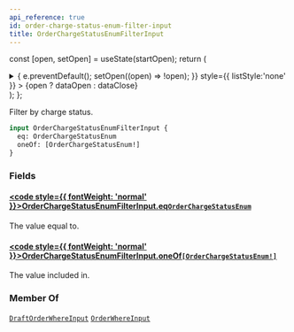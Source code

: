 ```yaml
---
api_reference: true
id: order-charge-status-enum-filter-input
title: OrderChargeStatusEnumFilterInput
---
```






const [open, setOpen] = useState(startOpen);
return (
<details {...(open ? { open: true } : {})} className="details" style={{ border:'none', boxShadow:'none', background:'var(--ifm-background-color)' }}>
<summary
onClick={(e) => {
e.preventDefault();
setOpen((open) => !open);
}}
style={{ listStyle:'none' }} >
{open ? dataOpen : dataClose}
</summary>
{open && children}
</details>
);
};

Filter by charge status.

```graphql
input OrderChargeStatusEnumFilterInput {
  eq: OrderChargeStatusEnum
  oneOf: [OrderChargeStatusEnum!]
}
```

### Fields

#### [<code style={{ fontWeight: 'normal' }}>OrderChargeStatusEnumFilterInput.<b>eq</b></code>](#)<Bullet />[`OrderChargeStatusEnum`](../../../api-reference/orders/enums/order-charge-status-enum.mdx) <Badge class="badge badge--secondary" text="enum"/> <Badge class="badge badge--secondary" text="orders"/>

The value equal to.

#### [<code style={{ fontWeight: 'normal' }}>OrderChargeStatusEnumFilterInput.<b>oneOf</b></code>](#)<Bullet />[`[OrderChargeStatusEnum!]`](../../../api-reference/orders/enums/order-charge-status-enum.mdx) <Badge class="badge badge--secondary" text="list"/> <Badge class="badge badge--secondary" text="enum"/> <Badge class="badge badge--secondary" text="orders"/>

The value included in.

### Member Of

[`DraftOrderWhereInput`](../../../api-reference/orders/inputs/draft-order-where-input.mdx) <Badge class="badge badge--secondary" text="input"/><Bullet />[`OrderWhereInput`](../../../api-reference/orders/inputs/order-where-input.mdx) <Badge class="badge badge--secondary" text="input"/>
